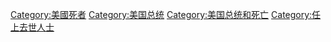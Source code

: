 [[Category:美國死者|Category:美國死者]]
[[Category:美国总统|Category:美国总统]]
[[Category:美国总统和死亡|Category:美国总统和死亡]]
[[Category:任上去世人士|Category:任上去世人士]]